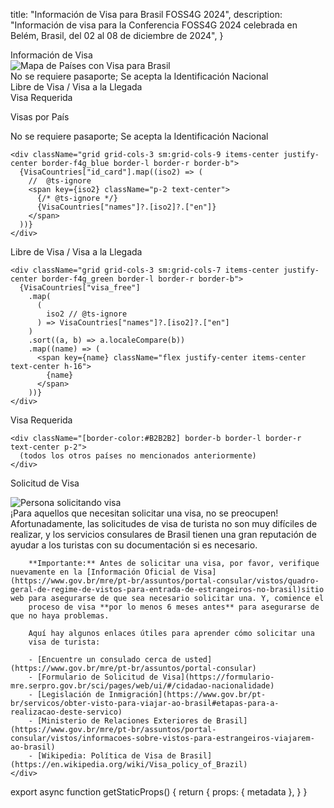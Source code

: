 

  title: "Información de Visa para Brasil FOSS4G 2024",
  description: "Información de visa para la Conferencia FOSS4G 2024 celebrada en Belém, Brasil, del 02 al 08 de diciembre de 2024",
}

<main className="sm:mx-auto max-w-6xl mx-2 my-2 sm:my-4 min-h-96">
  <Heading bubble>Información de Visa</Heading>
  <div>
    <Image alt="Mapa de Países con Visa para Brasil" src={VisaMap} />
    <div className="flex flex-col sm:flex-row mt-2 justify-center items-center sm:items-start space-y-1 sm:space-y-0 sm:space-x-3">
      <div className="flex items-center text-sm space-x-1">
        <div className="block [background-color:#a6bf64] w-4 h-4 sm:w-6 sm:h-6 border border-black"></div>
        <div>No se requiere pasaporte; Se acepta la Identificación Nacional</div>
      </div>
      <div className="flex items-center text-sm space-x-1">
        <div className="block [background-color:#009575] w-4 h-4 sm:w-6 sm:h-6 border border-black"></div>
        <div>Libre de Visa / Visa a la Llegada</div>
      </div>
      <div className="flex items-center text-sm space-x-1">
        <div className="block [background-color:#B2B2B2] w-4 h-4 sm:w-6 sm:h-6 border border-black"></div>
        <div>Visa Requerida</div>
      </div>
    </div>
  </div>

  <Heading>Visas por País</Heading>
  <div className="">
    <div className="text-xl bg-f4g_green text-white p-2 pl-4 rounded-t-lg">
      No se requiere pasaporte; Se acepta la Identificación Nacional
    </div>

    <div className="grid grid-cols-3 sm:grid-cols-9 items-center justify-center border-f4g_blue border-l border-r border-b">
      {VisaCountries["id_card"].map((iso2) => (
        //  @ts-ignore
        <span key={iso2} className="p-2 text-center">
          {/* @ts-ignore */}
          {VisaCountries["names"]?.[iso2]?.["en"]}
        </span>
      ))}
    </div>
  </div>

  <div className="mt-4">
    <div className="text-xl bg-f4g_blue text-white p-2 pl-4 rounded-t-lg">
      Libre de Visa / Visa a la Llegada
    </div>

    <div className="grid grid-cols-3 sm:grid-cols-7 items-center justify-center border-f4g_green border-l border-r border-b">
      {VisaCountries["visa_free"]
        .map(
          (
            iso2 // @ts-ignore
          ) => VisaCountries["names"]?.[iso2]?.["en"]
        )
        .sort((a, b) => a.localeCompare(b))
        .map((name) => (
          <span key={name} className="flex justify-center items-center text-center h-16">
            {name}
          </span>
        ))}
    </div>
  </div>

  <div className="mt-4">
    <div className="text-xl [background-color:#B2B2B2] text-white p-2 pl-4 rounded-t-lg">
      Visa Requerida
    </div>

    <div className="[border-color:#B2B2B2] border-b border-l border-r text-center p-2">
      (todos los otros países no mencionados anteriormente)
    </div>
  </div>

  <Heading>Solicitud de Visa</Heading>

  <div className="grid sm:grid-cols-2 space-y-2">
    <div className="flex justify-center items-center">
      <Image placeholder="blur"
        alt="Persona solicitando visa"
        className="w-full max-w-96"
        src={VisaApplicationImage}
      />
    </div>
    <div>
        ¡Para aquellos que necesitan solicitar una visa, no se preocupen! Afortunadamente,
        las solicitudes de visa de turista no son muy difíciles de realizar, y
        los servicios consulares de Brasil tienen una gran reputación de ayudar
        a los turistas con su documentación si es necesario.

        **Importante:** Antes de solicitar una visa, por favor, verifique nuevamente en la [Información Oficial de Visa](https://www.gov.br/mre/pt-br/assuntos/portal-consular/vistos/quadro-geral-de-regime-de-vistos-para-entrada-de-estrangeiros-no-brasil)sitio web para asegurarse de que sea necesario solicitar una. Y, comience el
        proceso de visa **por lo menos 6 meses antes** para asegurarse de que no haya problemas.

        Aquí hay algunos enlaces útiles para aprender cómo solicitar una
        visa de turista:

        - [Encuentre un consulado cerca de usted](https://www.gov.br/mre/pt-br/assuntos/portal-consular)
        - [Formulario de Solicitud de Visa](https://formulario-mre.serpro.gov.br/sci/pages/web/ui/#/cidadao-nacionalidade)
        - [Legislación de Inmigración](https://www.gov.br/pt-br/servicos/obter-visto-para-viajar-ao-brasil#etapas-para-a-realizacao-deste-servico)
        - [Ministerio de Relaciones Exteriores de Brasil](https://www.gov.br/mre/pt-br/assuntos/portal-consular/vistos/informacoes-sobre-vistos-para-estrangeiros-viajarem-ao-brasil)
        - [Wikipedia: Política de Visa de Brasil](https://en.wikipedia.org/wiki/Visa_policy_of_Brazil)
    </div>
  </div>
</main>

export async function getStaticProps() {
  return {
    props: {
      metadata
    },
  }
}
